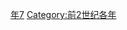 {{Catnav|頁面分類|历史|歷史時代|年|前2世纪各年}}

{{catmore}}
{{Commons category|187 BC}}

[[Category:前180年代|年7]]
[[Category:前2世纪各年|Category:前2世纪各年]]